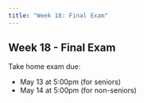 ```yaml
---
title: "Week 18: Final Exam"
---
```


::: {.content-visible when-format="pdf"}

## Week 18 - Final Exam

:::


Take home exam due:

- May 13 at 5:00pm (for seniors)
- May 14 at 5:00pm (for non-seniors)
